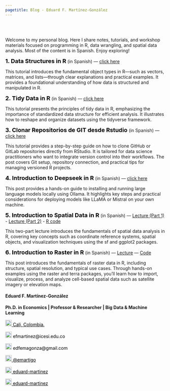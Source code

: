 ```yaml
---
pagetitle: Blog - Eduard F. Martínez-González
---
```


<br> </br> <!--- Agrega lineas en blanco --->

<!------------- Panel de la izquierda ------------->
<div class="col-sm-9">

Welcome to my personal blog. Here I share notes, tutorials, and workshop materials focused on programming in R, data wrangling, and spatial data analysis. Most of the content is in Spanish. Enjoy exploring!

<strong style="color:black;font-size:18px;">1. Data Structures in R</strong> (in Spanish) — <a href="https://lectures-r.gitlab.io/blog/3-objects">click here</a>

This tutorial introduces the fundamental object types in R—such as vectors, matrices, and lists—through clear explanations and practical examples. It provides a foundational understanding of how data is structured and manipulated in R.

<strong style="color:black;font-size:18px;">2. Tidy Data in R</strong> (in Spanish) — <a href="https://blog-r.gitlab.io/5-tidy-data">click here</a>

This tutorial presents the principles of tidy data in R, emphasizing the importance of standardized data structure for efficient analysis. It illustrates how to reshape and organize datasets using the tidyverse framework.

<strong style="color:black;font-size:18px;">3. Clonar Repositorios de GIT desde Rstudio </strong> (in Spanish) — <a href="https://eduard-martinez.github.io/blog/git_r/index.html">click here</a>

This tutorial provides a step-by-step guide on how to clone GitHub or GitLab repositories directly from RStudio. It is tailored for data science practitioners who want to integrate version control into their workflows. The post covers Git setup, repository connection, and practical tips for managing versioned R projects.

<strong style="color:black;font-size:18px;">4. Introduction to Deepseek in R</strong> (in Spanish) — <a href="https://eduard-martinez.github.io/blog/ollama_r/index.html">click here</a>

This post provides a hands-on guide to installing and running large language models locally using Ollama. It highlights key steps and practical considerations for deploying models like LLaMA or Mistral on your own machine.

<strong style="color:black;font-size:18px;">5. Introduction to Spatial Data in R</strong> (in Spanish) — [Lecture (Part 1)](https://eduard-martinez.github.io/blog/intro_gis_in_r/lecture/parte-1.pdf) - [Lecture (Part 2)](https://eduard-martinez.github.io/blog/intro_gis_in_r/lecture/parte-2.html) - [R code](https://eduard-martinez.github.io/blog/intro_gis_in_r/code/workshop-01.R)

This two-part lecture introduces the fundamentals of spatial data analysis in R, covering key concepts such as coordinate reference systems, spatial objects, and visualization techniques using the sf and ggplot2 packages.

<strong style="color:black;font-size:18px;">6. Introduction to Raster in R</strong> (in Spanish) — <a href="https://eduard-martinez.github.io/blog/intro_raster_in_r/lecture/index.html">Lecture</a> — <a href="https://eduard-martinez.github.io/blog/intro_raster_in_r/code/intro_raster.R">Code</a>

This post introduces the fundamentals of raster data in R, including structure, spatial resolution, and typical use cases. Through hands-on examples using the raster and terra packages, you’ll learn how to import, visualize, process, and analyze cell-based spatial data such as satellite imagery or elevation maps.

</div>
<!------------- Panel de la izquierda ------------->

<!------------- Panel de la derecha ------------->
<div class="col-sm-3">

#### Eduard F. Martínez-González

**Ph.D. in Economics | Professor & Researcher | Big Data & Machine Learning**

<!-- Location -->
<a href="https://www.google.com/maps/place/Universidad+ICESI/@3.3357824,-76.5362176,4583m/data=!3m1!1e3!4m9!1m2!2m1!1sicesi+maps!3m5!1s0x8e30a1eb8d09a3c1:0x766b9b441dfa8bbe!8m2!3d3.3418949!4d-76.530602!16zL20vMDg1bjlr?entry=ttu&g_ep=EgoyMDI1MDMxMi4wIKXMDSoASAFQAw%3D%3D" style="color:black;"> <img alt="Qries" src="./images/location.png" width="20" height="20">  Cali, Colombia.</a>

<!-- Correo -->
<p style="color:black"><img alt="Qries" src="./images/correo.png" width="20" height="20"> efmartinez@icesi.edu.co </img></p>

<!-- Correo -->
<p style="color:black"><img alt="Qries" src="./images/correo.png" width="20" height="20"> edfemagonza@gmail.com </img></p>

<!-- Twitter -->
 <a href="https://twitter.com/emartigo" style="color:black;"> <img alt="Qries" src="./images/twitter.jpg" width="20" height="20">  @emartigo</a> 

<!-- gitlab -->
<a href="https://gitlab.com/eduard-martinez" style="color:black;"> <img alt="Qries" src="./images/gitlab.png" width="20" height="20">  eduard-martinez</a>

<!-- GitHub -->
<a href="https://github.com/eduard-martinez" style="color:black;"> <img alt="Qries" src="./images/github.png" width="20" height="20">  eduard-martinez</a>

<!------------- Panel de la derecha ------------->

<br> </br> <!--- Agrega lineas en blanco --->
